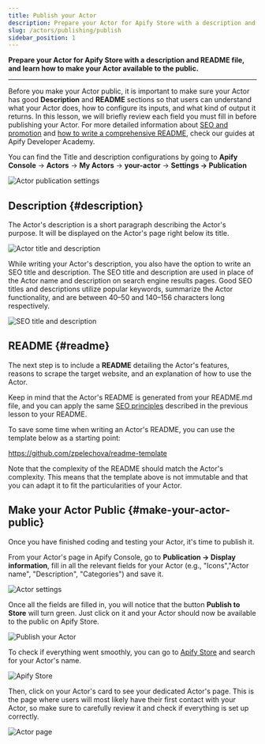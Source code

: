 ```yaml
---
title: Publish your Actor
description: Prepare your Actor for Apify Store with a description and README file, and learn how to make your Actor available to the public.
slug: /actors/publishing/publish
sidebar_position: 1
---
```


**Prepare your Actor for Apify Store with a description and README file, and learn how to make your Actor available to the public.**

---

Before you make your Actor public, it is important to make sure your Actor has good **Description** and **README** sections so that users can understand what your Actor does, how to configure its inputs, and what kind of output it returns. In this lesson, we will briefly review each field you must fill in before publishing your Actor. For more detailed information about [SEO and promotion](/academy/get-most-of-actors/seo-and-promotion) and [how to write a comprehensive README](/academy/get-most-of-actors/actor-readme), check our guides at Apify Developer Academy.

You can find the Title and description configurations by going to **Apify Console** → **Actors** → **My Actors** → **your-actor** → **Settings → Publication**

![Actor publication settings](./images/actor-publication-settings.webp)

## Description {#description}

The Actor's description is a short paragraph describing the Actor's purpose. It will be displayed on the Actor's page right below its title.

![Actor title and description](./images/actor-title-description.webp)

While writing your Actor's description, you also have the option to write an SEO title and description. The SEO title and description are used in place of the Actor name and description on search engine results pages. Good SEO titles and descriptions utilize popular keywords, summarize the Actor functionality, and are between 40–50 and 140–156 characters long respectively.

![SEO title and description](./images/actor-SEO.webp)

## README {#readme}

The next step is to include a **README** detailing the Actor's features, reasons to scrape the target website, and an explanation of how to use the Actor.

Keep in mind that the Actor's README is generated from your README.md file, and you can apply the same [SEO principles](/academy/get-most-of-actors/seo-and-promotion) described in the previous lesson to your README.

To save some time when writing an Actor's README, you can use the template below as a starting point:

https://github.com/zpelechova/readme-template

Note that the complexity of the README should match the Actor's complexity. This means that the template above is not immutable and that you can adapt it to fit the particularities of your Actor.

## Make your Actor Public {#make-your-actor-public}

Once you have finished coding and testing your Actor, it's time to publish it.

From your Actor's page in Apify Console, go to **Publication → Display information**, fill in all the relevant fields for your Actor (e.g., "Icons","Actor name", "Description", "Categories") and save it.

![Actor settings](./images/actor-display-information.webp)

Once all the fields are filled in, you will notice that the button **Publish to Store** will turn green. Just click on it and your Actor should now be available to the public on Apify Store.

![Publish your Actor](./images/publish-actor-to-store.webp)

To check if everything went smoothly, you can go to [Apify Store](https://apify.com/store) and search for your Actor's name.

![Apify Store](./images/Apify-Store.webp)

Then, click on your Actor's card to see your dedicated Actor's page. This is the page where users will most likely have their first contact with your Actor, so make sure to carefully review it and check if everything is set up correctly.

![Actor page](./images/actor-page.webp)
